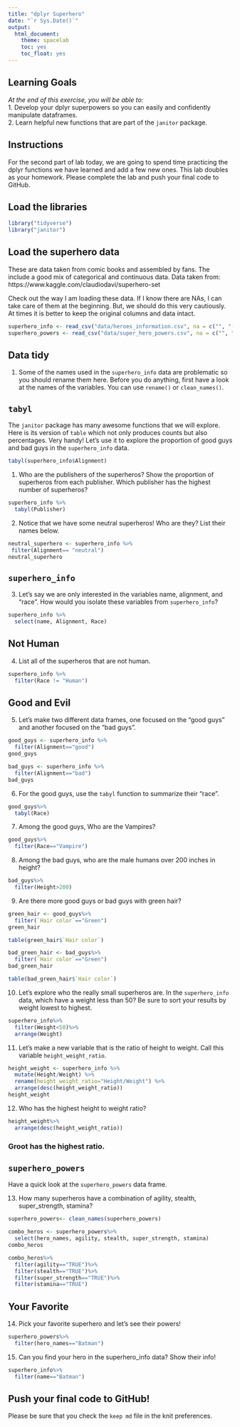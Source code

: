---
title: "dplyr Superhero"
date: "`r Sys.Date()`"
output:
  html_document:
    theme: spacelab
    toc: yes
    toc_float: yes
---

## Learning Goals  
*At the end of this exercise, you will be able to:*    
1. Develop your dplyr superpowers so you can easily and confidently manipulate dataframes.  
2. Learn helpful new functions that are part of the `janitor` package.  

## Instructions
For the second part of lab today, we are going to spend time practicing the dplyr functions we have learned and add a few new ones. This lab doubles as your homework. Please complete the lab and push your final code to GitHub.  

## Load the libraries
```{r}
library("tidyverse")
library("janitor")
```

## Load the superhero data
These are data taken from comic books and assembled by fans. The include a good mix of categorical and continuous data.  Data taken from: https://www.kaggle.com/claudiodavi/superhero-set  

Check out the way I am loading these data. If I know there are NAs, I can take care of them at the beginning. But, we should do this very cautiously. At times it is better to keep the original columns and data intact.  
```{r}
superhero_info <- read_csv("data/heroes_information.csv", na = c("", "-99", "-"))
superhero_powers <- read_csv("data/super_hero_powers.csv", na = c("", "-99", "-"))
```

## Data tidy
1. Some of the names used in the `superhero_info` data are problematic so you should rename them here. Before you do anything, first have a look at the names of the variables. You can use `rename()` or `clean_names()`.    

## `tabyl`
The `janitor` package has many awesome functions that we will explore. Here is its version of `table` which not only produces counts but also percentages. Very handy! Let's use it to explore the proportion of good guys and bad guys in the `superhero_info` data.  
```{r}
tabyl(superhero_info$Alignment)
```

1. Who are the publishers of the superheros? Show the proportion of superheros from each publisher. Which publisher has the highest number of superheros?  

```{r}
superhero_info %>%
  tabyl(Publisher)
```

2. Notice that we have some neutral superheros! Who are they? List their names below.  

```{r}
neutral_superhero <- superhero_info %>%
 filter(Alignment== "neutral")
neutral_superhero
```

## `superhero_info`
3. Let's say we are only interested in the variables name, alignment, and "race". How would you isolate these variables from `superhero_info`?

```{r}
superhero_info %>%
  select(name, Alignment, Race)
```

## Not Human
4. List all of the superheros that are not human.

```{r}
superhero_info %>%
  filter(Race != "Human")
```

## Good and Evil
5. Let's make two different data frames, one focused on the "good guys" and another focused on the "bad guys".
```{r}
good_guys <- superhero_info %>%
  filter(Alignment=="good")
good_guys
```

```{r}
bad_guys <- superhero_info %>%
  filter(Alignment=="bad")
bad_guys
```

6. For the good guys, use the `tabyl` function to summarize their "race".
```{r}
good_guys%>%
  tabyl(Race)
```

7. Among the good guys, Who are the Vampires?
```{r}
good_guys%>%
  filter(Race=="Vampire")
```

8. Among the bad guys, who are the male humans over 200 inches in height?
```{r}
bad_guys%>%
  filter(Height>200)
```

9. Are there more good guys or bad guys with green hair?  
```{r}
green_hair <- good_guys%>%
  filter(`Hair color`=="Green")
green_hair
```

```{r}
table(green_hair$`Hair color`)
```
```{r}
bad_green_hair <- bad_guys%>%
  filter(`Hair color`=="Green")
bad_green_hair
```
```{r}
table(bad_green_hair$`Hair color`)
```

10. Let's explore who the really small superheros are. In the `superhero_info` data, which have a weight less than 50? Be sure to sort your results by weight lowest to highest.  
```{r}
superhero_info%>%
  filter(Weight<50)%>%
  arrange(Weight)
```

11. Let's make a new variable that is the ratio of height to weight. Call this variable `height_weight_ratio`.    
```{r}
height_weight <- superhero_info %>% 
  mutate(Height/Weight) %>% 
  rename(height_weight_ratio="Height/Weight") %>% 
  arrange(desc(height_weight_ratio))
height_weight
```

12. Who has the highest height to weight ratio?  
```{r}
height_weight%>%
  arrange(desc(height_weight_ratio))
```
### Groot has the highest ratio.
## `superhero_powers`
Have a quick look at the `superhero_powers` data frame.  

13. How many superheros have a combination of agility, stealth, super_strength, stamina?
```{r}
superhero_powers<- clean_names(superhero_powers)
```

```{r}
combo_heros <- superhero_powers%>%
  select(hero_names, agility, stealth, super_strength, stamina)
combo_heros
```

```{r}
combo_heros%>%
  filter(agility=="TRUE")%>%
  filter(stealth=="TRUE")%>%
  filter(super_strength=="TRUE")%>%
  filter(stamina=="TRUE")
```

## Your Favorite
14. Pick your favorite superhero and let's see their powers!  
```{r}
superhero_powers%>%
  filter(hero_names=="Batman")
```

15. Can you find your hero in the superhero_info data? Show their info!  
```{r}
superhero_info%>%
  filter(name=="Batman")
```

## Push your final code to GitHub!
Please be sure that you check the `keep md` file in the knit preferences.  